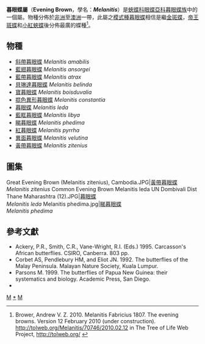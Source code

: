 {{NoteTA|G1=Butterfly}}
{{Automatic Taxobox
| taxon = Melanitis
| authority = Fabricius, 1807
| image = Common Evening Brown (Melanitis leda) in Kawal, AP W IMG 1932.jpg
| image_caption = [[暮眼蝶|暮眼蝶]]<br />''Melanitis leda''
| type_species = [[暮眼蝶|暮眼蝶]]<br />''Papilio leda''
| type_species_authority = Linnaeus, 1758
| subdivision_ranks = 物種
| subdivision = 共12種，詳見正文。
| synonyms = 
* ''Hipio'' <small>Hübner, [1819]</small>
* ''Cyllo'' <small>Boisduval, 1832</small>
}}

'''暮眼蝶屬'''（'''Evening Brown'''，學名：'''''Melanitis'''''）是[[蛺蝶科|蛺蝶科]][[眼蝶亞科|眼蝶亞科]][[暮眼蝶族|暮眼蝶族]]中的一個屬。物種分佈於[[非洲|非洲]]至[[澳洲|澳洲]]一帶，此屬之[[模式種|模式種]][[暮眼蝶|暮眼蝶]]相信是繼[[金斑蝶|金斑蝶]]，[[帝王斑蝶|帝王斑蝶]]和[[小紅蛺蝶|小紅蛺蝶]]後分佈最廣的蝶種<ref>Brower, Andrew V. Z. 2010. Melanitis Fabricius 1807. The evening browns. Version 12 February 2010 (under construction). http://tolweb.org/Melanitis/70746/2010.02.12 {{Wayback|url=http://tolweb.org/Melanitis/70746/2010.02.12 |date=20191201000000 }} in The Tree of Life Web Project, http://tolweb.org/ {{Wayback|url=http://tolweb.org/ |date=20110515100516 }}</ref>。

== 物種 ==
* [[斜帶暮眼蝶|斜帶暮眼蝶]] ''Melanitis amabilis''
* [[藍翅暮眼蝶|藍翅暮眼蝶]] ''Melanitis ansorgei''
* [[藍帶暮眼蝶|藍帶暮眼蝶]] ''Melanitis atrax''
* [[貝琳達暮眼蝶|貝琳達暮眼蝶]] ''Melanitis belinda''
* [[寶暮眼蝶|寶暮眼蝶]] ''Melanitis boisduvalia''
* [[掍色異形暮眼蝶|掍色異形暮眼蝶]] ''Melanitis constantia''
* [[暮眼蝶|暮眼蝶]] ''Melanitis leda''
* [[藍眶暮眼蝶|藍眶暮眼蝶]] ''Melanitis libya''
* [[睇暮眼蝶|睇暮眼蝶]] ''Melanitis phedima''
* [[紅暮眼蝶|紅暮眼蝶]] ''Melanitis pyrrha''
* [[異面暮眼蝶|異面暮眼蝶]] ''Melanitis velutina''
* [[黃帶暮眼蝶|黃帶暮眼蝶]] ''Melanitis zitenius''

== 圖集 ==
<gallery>
Great Evening Brown (Melanitis zitenius), Cambodia.JPG|[[黃帶暮眼蝶|黃帶暮眼蝶]]<br />''Melanitis zitenius''
Common Evening Brown Melanitis leda UN Dombivali Dist Thane Maharashtra (12).JPG|[[暮眼蝶|暮眼蝶]]<br />''Melanitis leda''
Melanitis phedima.jpg|[[睇暮眼蝶|睇暮眼蝶]]<br />''Melanitis phedima''
</gallery>

== 參考文獻 ==
{{reflist}}
* Ackery, P.R., Smith, C.R., Vane-Wright, R.I. (Eds.) 1995. Carcasson's African butterflies. CSIRO, Canberra. 803 pp.
* Corbet AS, Pendlebury HM, and Eliot JN. 1992. The butterflies of the Malay Peninsula. Malayan Nature Society, Kuala Lumpur.
* Parsons M. 1999. The butterflies of Papua New Guinea: their systematics and biology. Academic Press, San Diego.
* {{Cite book | author = 寿建新 周尧 李宇飞 | title = 世界蝴蝶分類名錄 | location = 中國 | publisher = 陝西科學技術出版社 | date = 2006-04-01 | ISBN = 9787536936768 | language= zh-hans }}

{{Commons category| Melanitis}}

{{眼蝶亞科}}
{{taxonbar}}
[[Category:_1807年描述的分类群|M]]
[[Category:暮眼蝶屬|*]]
[[Category:暮眼蝶族|M]]